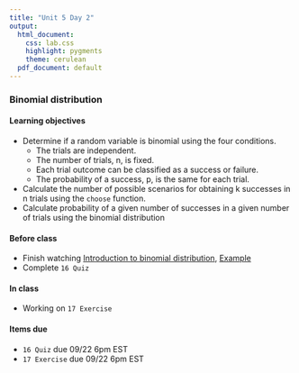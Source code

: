 ```yaml
---
title: "Unit 5 Day 2"
output: 
  html_document:
    css: lab.css
    highlight: pygments
    theme: cerulean
  pdf_document: default
---
```


###  Binomial distribution

#### Learning objectives 

* Determine if a random variable is binomial using the four conditions.
    * The trials are independent.
    * The number of trials, n, is fixed.
    * Each trial outcome can be classified as a success or failure.
    * The probability of a success, p, is the same for each trial.
* Calculate the number of possible scenarios for obtaining k successes in n trials using the `choose` function. 
* Calculate probability of a given number of successes in a given number of trials using the binomial distribution

#### Before class
* Finish watching [Introduction to binomial distribution](https://www.coursera.org/learn/probability-intro/lecture/kJ07f/binomial-distribution), [Example](https://www.coursera.org/learn/probability-intro/lecture/yef4b/working-with-the-binomial-distribution)
* Complete ```16 Quiz```

#### In class
* Working on ```17 Exercise```

#### Items due
* `16 Quiz` due 09/22 6pm EST
* `17 Exercise` due 09/22 6pm EST